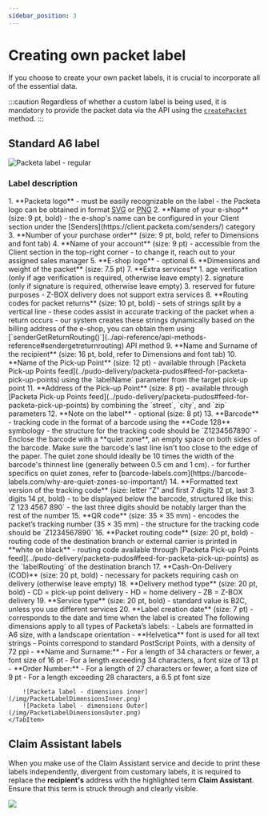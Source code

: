 ```yaml
---
sidebar_position: 3
---
```




# Creating own packet label

If you choose to create your own packet labels, it is crucial to incorporate all of the essential data.

:::caution
Regardless of whether a custom label is being used, it is mandatory to provide the packet data via the API using the [`createPacket`](../api-reference/api-methods-reference#createpacket) method.
:::

## Standard A6 label

![Packeta label - regular](/img/PacketaLabelDescription.png)


### Label description

<Tabs className="customBarcodeDescription">
    <TabItem value="PacketaLogo" label="Packeta Logo (1)" default>
        1. **Packeta logo**
            - must be easily recognizable on the label
            - the Packeta logo can be obtained in format
            <a target="_blank" href="/img/PacketaLogo.svg" download>SVG</a> or
            <a target="_blank" href="/img/PacketaLogo.png" download>PNG</a>
    </TabItem>
    <TabItem value="SenderDetails" label="Sender's details (2-8)">
        2. **Name of your e-shop** (size: 9 pt, bold)
            - the e-shop's name can be configured in your Client section under the [Senders](https://client.packeta.com/senders/) category
        3. **Number of your purchase order** (size: 9 pt, bold, refer to Dimensions and font tab)
        4. **Name of your account** (size: 9 pt)
            - accessible from the Client section in the top-right corner
            - to change it, reach out to your assigned sales manager
        5. **E-shop logo** - optional
        6. **Dimensions and weight of the packet** (size: 7.5 pt)
        7. **Extra services**
            1. age verification (only if age verification is required, otherwise leave empty)
            2. signature (only if signature is required, otherwise leave empty)
            3. reserved for future purposes
             - Z-BOX delivery does not support extra services
        8. **Routing codes for packet returns** (size: 10 pt, bold)
            - sets of strings split by a vertical line
            - these codes assist in accurate tracking of the packet when a return occurs
            - our system creates these strings dynamically based on the billing address of the e-shop, you can obtain them using [`senderGetReturnRouting()`](../api-reference/api-methods-reference#sendergetreturnrouting) API method
    </TabItem>
    <TabItem value="RecipientDetails" label="Recipient's details (9-12)">
        9. **Name and Surname of the recipient** (size: 16 pt, bold, refer to Dimensions and font tab)
        10. **Name of the Pick-up Point** (size: 12 pt)
            - available through [Packeta Pick-up Points feed](../pudo-delivery/packeta-pudos#feed-for-packeta-pick-up-points) using the `labelName` parameter from the target pick-up point
        11. **Address of the Pick-up Point** (size: 8 pt)
            - available through [Packeta Pick-up Points feed](../pudo-delivery/packeta-pudos#feed-for-packeta-pick-up-points) by combining the `street`, `city`, and `zip` parameters
        12. **Note on the label** - optional (size: 8 pt)
    </TabItem>
    <TabItem value="BarcodeAndPacketNumber" label="Barcode and packet number (13-15)">
        13. **Barcode**
            - tracking code in the format of a barcode using the **Code 128** symbology
            - the structure for the tracking code should be `Z1234567890`
            - Enclose the barcode with a **quiet zone**, an empty space on both sides of the barcode. Make sure the barcode's last line isn't too close to the edge of the paper. The quiet zone should ideally be 10 times the width of the barcode's thinnest line (generally between 0.5 cm and 1 cm).
            - for further specifics on quiet zones, refer to [barcode-labels.com](https://barcode-labels.com/why-are-quiet-zones-so-important/)
        14. **Formatted text version of the tracking code** (size: letter “Z” and first 7 digits 12 pt, last 3 digits 14 pt, bold)
            - to be displayed below the barcode, structured like this: `Z 123 4567 890`
            - the last three digits should be notably larger than the rest of the number
        15. **QR code**  (size: 35 × 35 mm)
            - encodes the packet’s tracking number (35 × 35 mm)
            - the structure for the tracking code should be `Z1234567890`
    </TabItem>
    <TabItem value="RoutingDetails" label="Routing details (16-20)">
        16. **Packet routing code**  (size: 20 pt, bold)
            - routing code of the destination branch or external carrier is printed in **white on black**
            - routing code available through [Packeta Pick-up Points feed](../pudo-delivery/packeta-pudos#feed-for-packeta-pick-up-points) as the `labelRouting` of the destination branch
        17. **Cash-On-Delivery (COD)**  (size: 20 pt, bold)
            - necessary for packets requiring cash on delivery (otherwise leave empty)
        18. **Delivery method type** (size: 20 pt, bold)
            - CD = pick-up point delivery
            - HD = home delivery
            - ZB = Z-BOX delivery
        19. **Service type** (size: 20 pt, bold)
            - standard value is B2C, unless you use different services
        20. **Label creation date** (size: 7 pt)
            - corresponds to the date and time when the label is created
    </TabItem>
    <TabItem value="DimensionesAndFont" label="Dimensions and font">
        The following dimensions apply to all types of Packeta’s labels:
            - Labels are formatted in A6 size, with a landscape orientation
            - **Helvetica** font is used for all text strings
            - Points correspond to standard PostScript Points, with a density of 72 ppi
            - **Name and Surname:**
                - For a length of 34 characters or fewer, a font size of 16 pt
                - For a length exceeding 34 characters, a font size of 13 pt
            - **Order Number:**
                - For a length of 27 characters or fewer, a font size of 9 pt
                - For a length exceeding 28 characters, a 6.5 pt font size

        ![Packeta label - dimensions inner](/img/PacketLabelDimensionsInner.png)
        ![Packeta label - dimensions Outer](/img/PacketLabelDimensionsOuter.png)
    </TabItem>
</Tabs>

## Claim Assistant labels

When you make use of the Claim Assistant service and decide to print these labels independently, divergent from customary labels, it is required to replace the **recipient's** address with the highlighted term **Claim Assistant**. Ensure that this term is struck through and clearly visible.

<div class={"img-custom-label"}>
    <img src="/img/claim-packet-label.png"/>
</div>